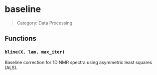 # baseline

> Category: Data Processing

## Functions

### `bline(X, lam, max_iter)`

Baseline correction for 1D NMR spectra using asymmetric least squares (ALS).
